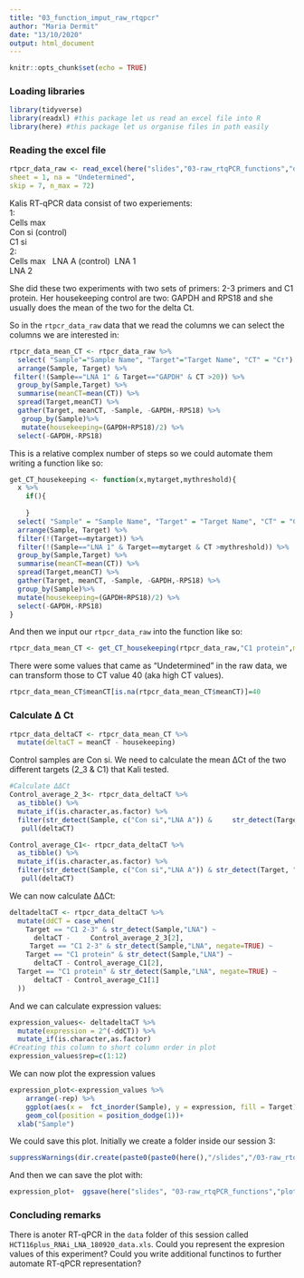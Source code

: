 ```yaml
---
title: "03_function_imput_raw_rtqpcr"
author: "Maria Dermit"
date: "13/10/2020"
output: html_document
---
```



```r
knitr::opts_chunk$set(echo = TRUE)
```

### Loading libraries
```r
library(tidyverse)
library(readxl) #this package let us read an excel file into R
library(here) #this package let us organise files in path easily
```

### Reading the excel file

```r
rtpcr_data_raw <- read_excel(here("slides","03-raw_rtqPCR_functions","data", "C1_HCT116plus_180820rep_data.xls"),
sheet = 1, na = "Undetermined",
skip = 7, n_max = 72)
```

Kalis RT-qPCR data consist of two experiements:\
1:\
Cells max\
Con si (control) \
C1 si\
2:\
Cells max \ 
LNA A (control)\ 
LNA 1\
LNA 2\ 

She did these two experiments with two sets of primers: 2-3 primers and C1 protein. Her housekeeping control are two: GAPDH and RPS18 and she usually does the mean of the two for the delta Ct.

So in the `rtpcr_data_raw` data that we read the columns we can select the columns we   are  interested in:
```r
rtpcr_data_mean_CT <- rtpcr_data_raw %>% 
  select( "Sample"="Sample Name", "Target"="Target Name", "CT" = "Cт") %>% 
  arrange(Sample, Target) %>% 
 filter(!(Sample=="LNA 1" & Target=="GAPDH" & CT >20)) %>% 
  group_by(Sample,Target) %>% 
  summarise(meanCT=mean(CT)) %>% 
  spread(Target,meanCT) %>% 
  gather(Target, meanCT, -Sample, -GAPDH,-RPS18) %>% 
   group_by(Sample)%>%
   mutate(housekeeping=(GAPDH+RPS18)/2) %>% 
  select(-GAPDH,-RPS18)
```

This is a relative complex number of steps so we could automate them writing a function like so:
```r
get_CT_housekeeping <- function(x,mytarget,mythreshold){
  x %>% 
    if(){
      
    }
  select( "Sample" = "Sample Name", "Target" = "Target Name", "CT" = "Cт") %>%
  arrange(Sample, Target) %>% 
  filter(!(Target==mytarget)) %>% 
  filter(!(Sample=="LNA 1" & Target==mytarget & CT >mythreshold)) %>% 
  group_by(Sample,Target) %>% 
  summarise(meanCT=mean(CT)) %>% 
  spread(Target,meanCT) %>% 
  gather(Target, meanCT, -Sample, -GAPDH,-RPS18) %>% 
  group_by(Sample)%>%
  mutate(housekeeping=(GAPDH+RPS18)/2) %>% 
  select(-GAPDH,-RPS18)
}
```
And then we input our `rtpcr_data_raw` into the function like so:
```r
rtpcr_data_mean_CT <- get_CT_housekeeping(rtpcr_data_raw,"C1 protein",mythreshold=20)

```

There were some values that came as "Undetermined" in the raw data, we can transform those to CT value 40 (aka high CT values).
```r
rtpcr_data_mean_CT$meanCT[is.na(rtpcr_data_mean_CT$meanCT)]=40
```


### Calculate Δ Ct
```r
rtpcr_data_deltaCT <- rtpcr_data_mean_CT %>%
  mutate(deltaCT = meanCT - housekeeping)
```

Control samples are Con si. We  need to calculate the mean ΔCt of the two different targets (2_3 & C1) that Kali tested.
```r
#Calculate ΔΔCt   
Control_average_2_3<- rtpcr_data_deltaCT %>%
  as_tibble() %>% 
  mutate_if(is.character,as.factor) %>% 
  filter(str_detect(Sample, c("Con si","LNA A")) &     str_detect(Target, "2-3")) %>%
   pull(deltaCT)

Control_average_C1<- rtpcr_data_deltaCT %>%
  as_tibble() %>% 
  mutate_if(is.character,as.factor) %>% 
  filter(str_detect(Sample, c("Con si","LNA A")) & str_detect(Target, "protein")) %>%
   pull(deltaCT)

```

We can now calculate ΔΔCt:
```r
deltadeltaCT <- rtpcr_data_deltaCT %>%
  mutate(ddCT = case_when(
    Target == "C1 2-3" & str_detect(Sample,"LNA") ~
      deltaCT -     Control_average_2_3[2],
     Target == "C1 2-3" & str_detect(Sample,"LNA", negate=TRUE) ~        deltaCT - Control_average_2_3[1],
    Target == "C1 protein" & str_detect(Sample,"LNA") ~
      deltaCT - Control_average_C1[2],
  Target == "C1 protein" & str_detect(Sample,"LNA", negate=TRUE) ~
      deltaCT - Control_average_C1[1]
  ))
```

And we can calculate expression values:

```r
expression_values<- deltadeltaCT %>%
  mutate(expression = 2^(-ddCT)) %>% 
  mutate_if(is.character,as.factor)
#Creating this column to short column order in plot
expression_values$rep=c(1:12)
```

We can now plot the expression values
```r
expression_plot<-expression_values %>% 
    arrange(-rep) %>% 
    ggplot(aes(x =  fct_inorder(Sample), y = expression, fill = Target)) +
    geom_col(position = position_dodge(1))+
  xlab("Sample")
```

We could save this plot. Initially we create a folder inside our session 3:

```r
suppressWarnings(dir.create(paste0(paste0(here(),"/slides","/03-raw_rtqPCR_functions"),"/plots")))
```

And then we can save the plot with:

```r
expression_plot+  ggsave(here("slides", "03-raw_rtqPCR_functions","plots","expression_plot.png"))
```

### Concluding remarks

There is anoter RT-qPCR in the `data` folder of this session called `HCT116plus_RNAi_LNA_180920_data.xls`. Could you represent the expresion values of this experiment? Could you write additional functinos to further automate RT-qPCR representation? 



